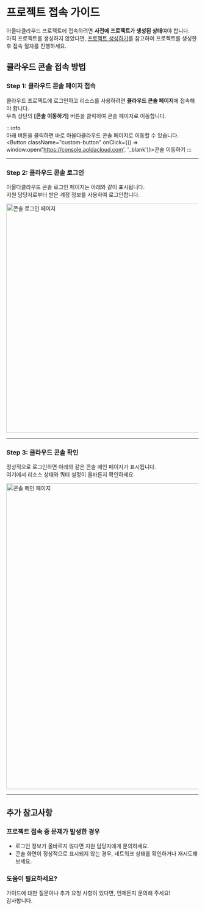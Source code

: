 
# 프로젝트 접속 가이드

아올다클라우드 프로젝트에 접속하려면 **사전에 프로젝트가 생성된 상태**여야 합니다.  
아직 프로젝트를 생성하지 않았다면, [프로젝트 생성하기](/guide/intro/create)를 참고하여 프로젝트를 생성한 후 접속 절차를 진행하세요.

## 클라우드 콘솔 접속 방법

### Step 1: 클라우드 콘솔 페이지 접속

클라우드 프로젝트에 로그인하고 리소스를 사용하려면 **클라우드 콘솔 페이지**에 접속해야 합니다.  
우측 상단의 **[콘솔 이동하기]** 버튼을 클릭하여 콘솔 페이지로 이동합니다.

:::info  
아래 버튼을 클릭하면 바로 아올다클라우드 콘솔 페이지로 이동할 수 있습니다.  
<Button className="custom-button" onClick={() => window.open('https://console.aoldacloud.com', '_blank')}>콘솔 이동하기</Button>
:::

---

### Step 2: 클라우드 콘솔 로그인

아올다클라우드 콘솔 로그인 페이지는 아래와 같이 표시됩니다.  
지원 담당자로부터 받은 계정 정보를 사용하여 로그인합니다.  

<img src="/img/guide/intro/02/01-콘솔로그인.png" alt="콘솔 로그인 페이지" width="600"/>

---

### Step 3: 클라우드 콘솔 확인

정상적으로 로그인하면 아래와 같은 콘솔 메인 페이지가 표시됩니다.  
여기에서 리소스 상태와 쿼터 설정이 올바른지 확인하세요.  

<img src="/img/guide/intro/02/02-콘솔메인페이지.png" alt="콘솔 메인 페이지" width="800"/>

---

## 추가 참고사항

### 프로젝트 접속 중 문제가 발생한 경우

- 로그인 정보가 올바르지 않다면 지원 담당자에게 문의하세요.  
- 콘솔 화면이 정상적으로 표시되지 않는 경우, 네트워크 상태를 확인하거나 재시도해보세요.

### 도움이 필요하세요?

가이드에 대한 질문이나 추가 요청 사항이 있다면, 언제든지 문의해 주세요!  
감사합니다.
